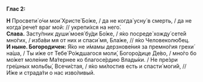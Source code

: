 **Глас 2:**

**Н** Просвети́ о́чи мои́ Христе́ Бо́же, / да не когда́ усну́ в смерть, / да не когда́ рече́т враг мой: // укрепи́хся на него́.  
**Слава.** Засту́пник души́ моея́ бу́ди Бо́же, / я́ко посреде́ хожду́ сете́й мно́гих, / изба́ви мя от них и спаси́ мя, Бла́же, // я́ко Человеколю́бец.  
**И ныне. Богородичен:** Я́ко не и́мамы дерзнове́ния за премно́гия грехи́ на́ша, / Ты и́же от Тебе́ Ро́ждшагося моли́, Богоро́дице Де́во, / мно́го бо мо́жет моле́ние Ма́тернее ко благосе́рдию Влады́ки. / Не пре́зри гре́шных мольбы́, Всечи́стая, / я́ко ми́лостив есть и спасти́ моги́й, // И́же и страда́ти о нас изво́ливый.
